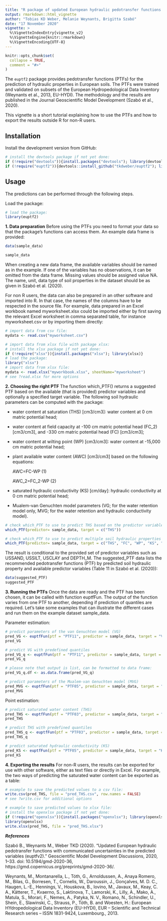```yaml
---
title: "R package of updated European hydraulic pedotransfer functions (euptf2)"
output: rmarkdown::html_vignette
author: "Tobias KD Weber, Melanie Weynants, Brigitta Szabó"
date: "17 November 2020"
vignette: >
  %\VignetteIndexEntry{vignette_v2}
  %\VignetteEngine{knitr::rmarkdown}
  %\VignetteEncoding{UTF-8}
---
```


```r
knitr::opts_chunk$set(
  collapse = TRUE,
  comment = "#>"
)
```

The `euptf2` package provides pedotransfer functions (PTFs) for the prediction of hydraulic properties in European soils. The PTFs were trained and validated on subsets of the European Hydropedological Data Inventory (Weynants et al., 2013, EU-HYDI). The methodology and the results are published in the Journal Geoscientific Model Development (Szabó et al., 2020).

This vignette is a short tutorial explaining how to use the PTFs and how to export the results outside R for non-R users.

## Installation

Install the development version from GitHub:

```r
# install the devtools package if not yet done:
if (!require("devtools")){install.packages("devtools"); library(devtools)}
if (!require("euptf2")){devtools::install_github("tkdweber/euptf2"); library(euptf2)}
```

## Usage

The predictions can be performed through the following steps.

Load the package:

```r
# load the package:
library(euptf2)
```

**1. Data preparation** Before using the PTFs you need to format your data so that the package's functions can access them. An example data frame is provided:

```r
data(sample_data)
```
```r
sample_data
```

When creating a new data frame, the available variables should be named as in the example. If one of the variables has no observations, it can be omitted from the data frame. Missing values should be assigned value NA. The name, unit, data type of soil properties in the dataset should be as given in Szabó et al. (2020).

For non R users, the data can also be prepared in an other software and imported into R. In that case, the names of the columns have to be respected in the source file. For example, data prepared in an Excel workbook named myworksheet.xlsx could be imported either by first saving the relevant Excel worksheet in comma separated table, for instance myworksheet.csv or by importing them directly:

```r
# import data from csv file:
mydata <- read.csv("myworksheet.csv")

# import data from xlsx file with package xlsx:
# install the xlsx package if not yet done:
if (!require("xlsx")){install.packages("xlsx"); library(xlsx)}
# load the package:
library("xlsx")
# import data from xlsx file:
mydata <- read.xlsx("myworkbook.xlsx", sheetName="myworksheet")
# see ?read.xlsx for more options
```


**2. Choosing the right PTF** The function which_PTF() returns a suggested PTF based on the available (that is provided) predictor variables and optionally a specified target variable. The following soil hydraulic parameters can be computed with the package:

- water content at saturation (THS) [cm3/cm3]: water content at 0 cm matric potential head;
- water content at field capacity at
	-100 cm matric potential head (FC_2) [cm3/cm3], and
	-330 cm matric potential head (FC) [cm3/cm3];
- water content at wilting point (WP) [cm3/cm3]: water content at -15,000 cm matric potential head;
- plant available water content (AWC) [cm3/cm3] based on the following equations:

	AWC=FC-WP									(1)
	
	AWC_2=FC_2-WP									(2)
- saturated hydraulic conductivity (KS) [cm/day]: hydraulic conductivity at 0 cm matric potential head;
- Mualem-van Genuchten model parameters (VG; for the water retention model only, MVG; for the water retention and hydraulic conductivity model).

```r
# check which_PTF to use to predict THS based on the predictor variables available in sample_data
which_PTF(predictor= sample_data, target = c("THS"))

# check which_PTF to use to predict multiple soil hydraulic properties
which_PTF(predictor= sample_data, target = c("THS", "FC", "WP", "KS", "VG", "MVG"))
```

The result is conditional to the provided set of predictor variables such as USSAND, USSILT, USCLAY and DEPTH_M. The suggested_PTF data lists the recommended pedotransfer functions (PTF) by predicted soil hydraulic property and available predictor variables (Table 11 in Szabó et al. (2020)):

```r
data(suggested_PTF)
suggested_PTF
```

**3. Running the PTFs** Once the data are ready and the PTF has been chosen, it can be called with function euptfFun. The output of the function varies from one PTF to another, depending if prediction of quantiles are required. Let's take some examples that can illustrate the different cases and run them on the example dataset sample_data.

Parameter estimation:

```r
# predict parameters of the van Genuchten model (VG)
pred_VG <- euptfFun(ptf = "PTF11", predictor = sample_data, target = "VG", query = "predictions")
pred_VG

# predict VG with predefined quantiles
pred_VG_q <- euptfFun(ptf = "PTF11", predictor = sample_data, target = "VG", query = "quantiles", quantiles = c(0.1, 0.5, 0.9))
pred_VG_q

# please note that output is list, can be formatted to data frame:
pred_VG_q.df <- as.data.frame(pred_VG_q)

# predict parameters of the Mualem-van Genuchten model (MVG)
pred_MVG <- euptfFun(ptf = "PTF05", predictor = sample_data, target = "MVG", query = "predictions")
pred_MVG
```

Point estimation:

```r
# predict saturated water content (THS)
pred_THS <- euptfFun(ptf = "PTF03", predictor = sample_data, target = "THS", query = "predictions")
pred_THS

# predict THS with predefined quantiles
pred_THS_q <- euptfFun(ptf = "PTF03", predictor = sample_data, target = "THS", query = "quantiles", quantiles = c(0.05, 0.5, 0.95))
pred_THS_q

# predict saturated hydraulic conductivity (KS)
pred_KS <- euptfFun(ptf = "PTF05", predictor = sample_data, target = "KS", query = "predictions")
pred_KS
```

**4. Exporting the results**
For non-R users, the results can be exported for use with other software, either as text files or directly in Excel. For example, the two ways of predicting the saturated water content can be exported as a table:

```r
# example to save the predicted values to a csv file:
write.csv(pred_THS, file = "pred_THS.csv", row.names = FALSE)
# see ?write.csv for additional options

# example to save predicted values to xlsx file:
# install the openxlsx package if not yet done:
if (!require("openxlsx")){install.packages("openxlsx"); library(openxlsx)}
library(openxlsx)
write.xlsx(pred_THS, file = "pred_THS.xlsx")
```





***References***

Szabó B., Weynants M., Weber TKD (2020). “Updated European hydraulic pedotransfer functions with communicated uncertainties in the predicted variables (euptfv2).” Geoscientific Model Development Discussions, 2020, 1–33. doi: 10.5194/gmd-2020-36, https://gmd.copernicus.org/preprints/gmd-2020-36/.

Weynants, M., Montanarella, L., Tóth, G., Arnoldussen, A., Anaya Romero, M., Bilas, G., Borresen, T., Cornelis, W., Daroussin, J., Gonçalves, M. D. C., Haugen, L.-E., Hennings, V., Houskova, B., Iovino, M., Javaux, M., Keay, C. A., Kätterer, T., Kvaerno, S., Laktinova, T., Lamorski, K., Lilly, A., Mako, A., Matula, S., Morari, F., Nemes, A., Patyka, N. V., Romano, N., Schindler, U., Shein, E., Slawinski, C., Strauss, P., Tóth, B. and Woesten, H.: European HYdropedological Data Inventory (EU-HYDI), EUR – Scientific and Technical Research series – ISSN 1831-9424, Luxembourg., 2013.
